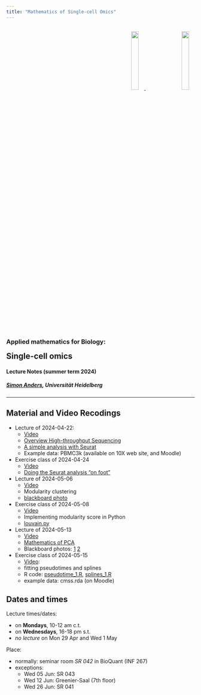 ```yaml
---
title: "Mathematics of Single-cell Omics"
---
```


<style>
.quarto-title > h1.title {
  display: none;
}
</style>

  <p style="text-align:right">
  	<a href="https://www.bioquant.uni-heidelberg.de">
  	  <img src="https://www.bioquant.uni-heidelberg.de/themes/custom/bootstrap_bq/logo.svg" style="width:20%;padding:3%">
  	</a>
  	<a href="https://uni-heidelberg.de">
  	  <img src="https://www.bioquant.uni-heidelberg.de/themes/custom/bootstrap_bq/logo_hd.svg" style="width:20%;padding:3%">
  	</a>
  </p>

<h3>Applied mathematics for Biology:</h3>
<h2 style="margin-top:0px">Single-cell omics</h2>

<h4>Lecture Notes (summer term 2024)</h4>
<h5><a href="mailto:simon.anders@bioquant.uni-heidelberg.de">Simon Anders</a>, Universität Heidelberg</h5>

-----

## Material and Video Recodings
- Lecture of 2024-04-22:
  - [Video](https://youtu.be/Xr7AeQp-ceA)
  - [Overview High-throughput Sequencing](overview_hts.html)
  - [A simple analysis with Seurat](seurat.html)
  - Example data: PBMC3k (available on 10X web site, and Moodle)
- Exercise class of 2024-04-24
  - [Video](https://youtu.be/MoqG0GlzExc)
  - [Doing the Seurat analysis "on foot"](pedestrian.html)
- Lecture of 2024-05-06
  - [Video](https://youtu.de/5EGlihUE8FE) 
  - Modularity clustering
  - [blackboard photo](https://raw.githubusercontent.com/anders-biostat/sco24/master/images/blackboard_modularity.jpeg)
- Exercise class of 2024-05-08
  - [Video](https://youtu.be/QQeXGoebWqs)  
  - Implementing modularity score in Python
  - [louvain.py](louvain.py)
- Lecture of 2024-05-13
  - [Video](https://youtu.be/55jgeLzbLgQ) 
  - [Mathematics of PCA](pca.html)
  - Blackboard photos: [1](https://raw.githubusercontent.com/anders-biostat/sco24/master/images/pca_1.jpeg) [2](https://raw.githubusercontent.com/anders-biostat/sco24/master/images/pca_2.jpeg)
- Exercise class of 2024-05-15
  - [Video](https://youtu.be/1uCcugEhJfM):
  - fitting pseudotimes and splines
  - R code: [pseudotime_1.R](pseudotime_1.R), [splines_1.R](splines_1.R)
  - example data: cmss.rda (on Moodle)

## Dates and times

Lecture times/dates:

- on **Mondays**, 10-12 am c.t.
- on **Wednesdays**, 16-18 pm s.t.
- *no lecture* on Mon 29 Apr and Wed 1 May

Place:

- normally: seminar room *SR 042* in BioQuant (INF 267)
- exceptions:
  - Wed 05 Jun: SR 043
  - Wed 12 Jun: Greenier-Saal (7th floor)
  - Wed 26 Jun: SR 041

